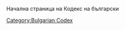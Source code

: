 {{Languages|
{{en}}
{{ar}}
{{bg}}
{{cs}}
{{de}}
{{es}}
{{fi}}
{{fr}}
{{he}}
{{hu}}
{{id}}
{{it}}
{{ja/top}}
{{ka}}
{{ko}}
{{lo}}
{{mya}}
{{nl}}
{{pl}}
{{pt}}
{{pt-br}} 
{{ru}}
{{ro}}
{{sk}}
{{sl}}
{{sq}}
{{sv}}
{{th}}
{{tr}}
{{vi}}
{{zh-cn| WordPress 官方中文文档}}
{{zh-tw}}
}}

Начална страница на Кодекс на български

[[Category:Bulgarian Codex]]